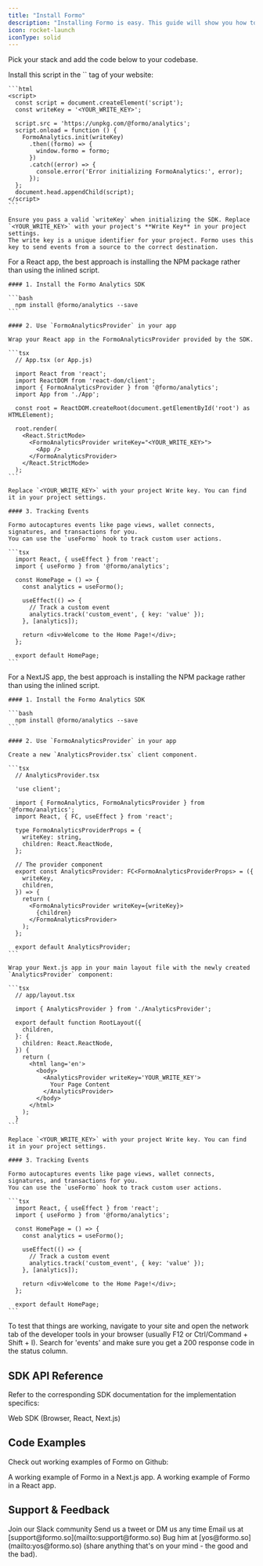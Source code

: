 ```yaml
---
title: "Install Formo"
description: "Installing Formo is easy. This guide will show you how to do it with our SDKs."
icon: rocket-launch
iconType: solid
---
```


Pick your stack and add the code below to your codebase.

<Tabs>
  <Tab icon="code" title="Browser">
    Install this script in the `<head>` tag of your website:

    ```html
    <script>
      const script = document.createElement('script');
      const writeKey = '<YOUR_WRITE_KEY>';

      script.src = 'https://unpkg.com/@formo/analytics';
      script.onload = function () {
        FormoAnalytics.init(writeKey)
          .then((formo) => {
            window.formo = formo;
          })
          .catch((error) => {
            console.error('Error initializing FormoAnalytics:', error);
          });
      };
      document.head.appendChild(script);
    </script>
    ```

    Ensure you pass a valid `writeKey` when initializing the SDK. Replace `<YOUR_WRITE_KEY>` with your project's **Write Key** in your project settings. 
    The write key is a unique identifier for your project. Formo uses this key to send events from a source to the correct destination.


  </Tab>
  <Tab icon="rectangle-terminal" title="React">
    For a React app, the best approach is installing the NPM package rather than using the inlined script.

    #### 1. Install the Formo Analytics SDK

    ```bash
      npm install @formo/analytics --save
    ```

    #### 2. Use `FormoAnalyticsProvider` in your app

    Wrap your React app in the FormoAnalyticsProvider provided by the SDK.

    ```tsx
      // App.tsx (or App.js)

      import React from 'react';
      import ReactDOM from 'react-dom/client';
      import { FormoAnalyticsProvider } from '@formo/analytics';
      import App from './App';

      const root = ReactDOM.createRoot(document.getElementById('root') as HTMLElement);

      root.render(
        <React.StrictMode>
          <FormoAnalyticsProvider writeKey="<YOUR_WRITE_KEY>">
            <App />
          </FormoAnalyticsProvider>
        </React.StrictMode>
      );
    ```

    Replace `<YOUR_WRITE_KEY>` with your project Write key. You can find it in your project settings.

    #### 3. Tracking Events

    Formo autocaptures events like page views, wallet connects, signatures, and transactions for you.
    You can use the `useFormo` hook to track custom user actions.

    ```tsx
      import React, { useEffect } from 'react';
      import { useFormo } from '@formo/analytics';

      const HomePage = () => {
        const analytics = useFormo();

        useEffect(() => {
          // Track a custom event
          analytics.track('custom_event', { key: 'value' });
        }, [analytics]);

        return <div>Welcome to the Home Page!</div>;
      };

      export default HomePage;
    ```

  </Tab>
  <Tab icon="react" title="Next.js">
    For a NextJS app, the best approach is installing the NPM package rather than using the inlined script.

    #### 1. Install the Formo Analytics SDK

    ```bash
      npm install @formo/analytics --save
    ```

    #### 2. Use `FormoAnalyticsProvider` in your app

    Create a new `AnalyticsProvider.tsx` client component.

    ```tsx
      // AnalyticsProvider.tsx

      'use client';

      import { FormoAnalytics, FormoAnalyticsProvider } from '@formo/analytics';
      import React, { FC, useEffect } from 'react';

      type FormoAnalyticsProviderProps = {
        writeKey: string,
        children: React.ReactNode,
      };

      // The provider component
      export const AnalyticsProvider: FC<FormoAnalyticsProviderProps> = ({
        writeKey,
        children,
      }) => {
        return (
          <FormoAnalyticsProvider writeKey={writeKey}>
            {children}
          </FormoAnalyticsProvider>
        );
      };

      export default AnalyticsProvider;
    ```

    Wrap your Next.js app in your main layout file with the newly created `AnalyticsProvider` component:

    ```tsx
      // app/layout.tsx

      import { AnalyticsProvider } from './AnalyticsProvider';

      export default function RootLayout({
        children,
      }: {
        children: React.ReactNode,
      }) {
        return (
          <html lang='en'>
            <body>
              <AnalyticsProvider writeKey='YOUR_WRITE_KEY'>
                Your Page Content
              </AnalyticsProvider>
            </body>
          </html>
        );
      }
    ```

    Replace `<YOUR_WRITE_KEY>` with your project Write key. You can find it in your project settings.

    #### 3. Tracking Events

    Formo autocaptures events like page views, wallet connects, signatures, and transactions for you.
    You can use the `useFormo` hook to track custom user actions.

    ```tsx
      import React, { useEffect } from 'react';
      import { useFormo } from '@formo/analytics';

      const HomePage = () => {
        const analytics = useFormo();

        useEffect(() => {
          // Track a custom event
          analytics.track('custom_event', { key: 'value' });
        }, [analytics]);

        return <div>Welcome to the Home Page!</div>;
      };

      export default HomePage;
    ```

  </Tab> 
</Tabs>

To test that things are working, navigate to your site and open the network tab of the developer tools in your browser (usually F12 or Ctrl/Command + Shift + I). 
Search for 'events' and make sure you get a 200 response code in the status column.

## SDK API Reference

Refer to the corresponding SDK documentation for the implementation specifics:

<CardGroup>
  <Card
    title="Web SDK"
    icon="globe"
    iconType="solid"
    href="/sdks/web"
  >
    Web SDK (Browser, React, Next.js)
  </Card>
</CardGroup>

## Code Examples

Check out working examples of Formo on Github:

<CardGroup>
  <Card
    title="Example Next.js App"
    icon="file-code"
    href="https://github.com/getformo/formo-analytics-example-next"
  >
    A working example of Formo in a Next.js app.
  </Card>
  <Card
    title="Example React App"
    icon="file-code"
    href="https://github.com/getformo/formo-analytics-example-react"
  >
    A working example of Formo in a React app.
  </Card>
</CardGroup>

## Support & Feedback

<CardGroup cols={2}>
  <Card title="Slack" icon="slack" href="https://formo.so/slack">
    Join our Slack community
  </Card>
  <Card title="Twitter" icon="x" href="https://x.com/getformo">
    Send us a tweet or DM us any time
  </Card>
  <Card title="Email" icon="envelope" href="mailto:support@formo.so">
    Email us at [support@formo.so](mailto:support@formo.so)
  </Card>
  <Card title="Founder" icon="comments" href="mailto:yos@formo.so">
    Bug him at [yos@formo.so](mailto:yos@formo.so) (share anything that's on your mind - the good and the bad).
  </Card>
</CardGroup>